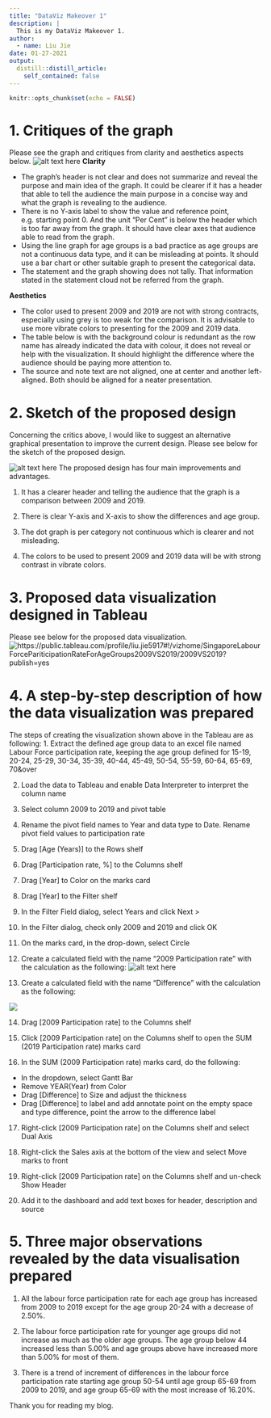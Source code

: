 ```yaml
---
title: "DataViz Makeover 1"
description: |
  This is my DataViz Makeover 1.
author:
  - name: Liu Jie
date: 01-27-2021
output:
  distill::distill_article:
    self_contained: false
---
```



```r
knitr::opts_chunk$set(echo = FALSE)
```

# 1. Critiques of the graph

Please see the graph and critiques from clarity and aesthetics aspects below.
![alt text here](Graph.png)
**Clarity**

- The graph’s header is not clear and does not summarize and reveal the purpose and main idea of the graph. It could be clearer if it has a header that able to tell the audience the main purpose in a concise way and what the graph is revealing to the audience.
- There is no Y-axis label to show the value and reference point, e.g. starting point 0. And the unit "Per Cent" is below the header which is too far away from the graph. It should have clear axes that audience able to read from the graph.
- Using the line graph for age groups is a bad practice as age groups are not a continuous data type, and it can be misleading at points. It should use a bar chart or other suitable graph to present the categorical data.  
- The statement and the graph showing does not tally. That information stated in the statement cloud not be referred from the graph.

**Aesthetics**

- The color used to present 2009 and 2019 are not with strong contracts, especially using grey is too weak for the comparison. It is advisable to use more vibrate colors to presenting for the 2009 and 2019 data.
- The table below is with the background colour is redundant as the row name has already indicated the data with colour, it does not reveal or help with the visualization. It should highlight the difference where the audience should be paying more attention to.
- The source and note text are not aligned, one at center and another left-aligned. Both should be aligned for a neater presentation.  

#  2. Sketch of the proposed design

Concerning the critics above, I would like to suggest an alternative graphical presentation to improve the current design. Please see below for the sketch of the proposed design. 

![alt text here](draft.jpg)
The proposed design has four main improvements and advantages.

1.	It has a clearer header and telling the audience that the graph is a comparison between 2009 and 2019.

2.	There is clear Y-axis and X-axis to show the differences and age group.

3.	The dot graph is per category not continuous which is clearer and not misleading.

4.	The colors to be used to present 2009 and 2019 data will be with strong contrast in vibrate colors. 

# 3. Proposed data visualization designed in Tableau

Please see below for the proposed data visualization.
![https://public.tableau.com/profile/liu.jie5917#!/vizhome/SingaporeLabourForcePariticipationRateForAgeGroups2009VS2019/2009VS2019?publish=yes](Tableau.png)

# 4. A step-by-step description of how the data visualization was prepared

The steps of creating the visualization shown above in the Tableau are as following: 
1.	Extract the defined age group data to an excel file named Labour Force participation rate, keeping the age group defined for 15-19, 20-24, 25-29, 30-34, 35-39, 40-44, 45-49, 50-54, 55-59, 60-64, 65-69, 70&over

2.	Load the data to Tableau and enable Data Interpreter to interpret the column name 

3.	Select column 2009 to 2019 and pivot table  

4.	Rename the pivot field names to Year and data type to Date. Rename pivot field values to participation rate 

5.	Drag [Age (Years)] to the Rows shelf

6.	Drag [Participation rate, %] to the Columns shelf

7.	Drag [Year] to Color on the marks card

8.	Drag [Year] to the Filter shelf

9.	In the Filter Field dialog, select Years and click Next >

10.	In the Filter dialog, check only 2009 and 2019 and click OK

11.	On the marks card, in the drop-down, select Circle

12.	Create a calculated field with the name "2009 Participation rate" with the calculation as the following:
![alt text here](formula1.png)

13.	Create a calculated field with the name "Difference" with the calculation as the following:

![](formula2.png)

14.	Drag [2009 Participation rate] to the Columns shelf

15.	Click [2009 Participation rate] on the Columns shelf to open the SUM (2019 Participation rate) marks card

16.	In the SUM (2009 Participation rate) marks card, do the following:

- In the dropdown, select Gantt Bar
- Remove YEAR(Year) from Color
- Drag [Difference] to Size and adjust the thickness
- Drag [Difference] to label and add annotate point on the empty space and type difference, point the arrow to the difference label

17.	Right-click [2009 Participation rate] on the Columns shelf and select Dual Axis

18.	Right-click the Sales axis at the bottom of the view and select Move marks to front

19.	Right-click [2009 Participation rate] on the Columns shelf and un-check Show Header

20.	Add it to the dashboard and add text boxes for header, description and source 

# 5. Three major observations revealed by the data visualisation prepared
1. All the labour force participation rate for each age group has increased from 2009 to 2019 except for the age group 20-24 with a decrease of 2.50%.  

2. The labour force participation rate for younger age groups did not increase as much as the older age groups. The age group below 44 increased less than 5.00% and age groups above have increased more than 5.00% for most of them. 

3. There is a trend of increment of differences in the labour force participation rate starting age group 50-54 until age group 65-69 from 2009 to 2019, and age group 65-69 with the most increase of 16.20%. 

Thank you for reading my blog. 




